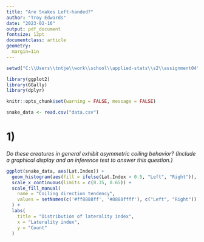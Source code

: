 ```yaml
---
title: "Are Snakes Left-handed?"
author: "Troy Edwards"
date: "2023-02-16"
output: pdf_document
fontsize: 12pt
documentclass: article
geometry:
  margin=1in
---
```


```r
setwd("C:\\Users\\tntje\\work\\school\\applied-stats\\s2\\assignment04")

library(ggplot2)
library(GGally)
library(dplyr)

knitr::opts_chunk$set(warning = FALSE, message = FALSE) 

snake_data <- read.csv("data.csv")
```

# 1)

*Do these creatures in general exhibit asymmetric coiling behavior? (Include a
graphical display and an inference test to answer this question.)*

```r
ggplot(snake_data, aes(Lat.Index)) +
  geom_histogram(aes(fill = ifelse(Lat.Index > 0.5, "Left", "Right")), bins = 24) +
  scale_x_continuous(limits = c(0.35, 0.65)) +
  scale_fill_manual(
    name = "Coiling direction tendency",
    values = setNames(c('#ff8888ff', '#8888ffff'), c("Left", "Right"))
  ) +
  labs(
    title = "Distribution of laterality index",
    x = "Laterality index",
    y = "Count"
  )
```
